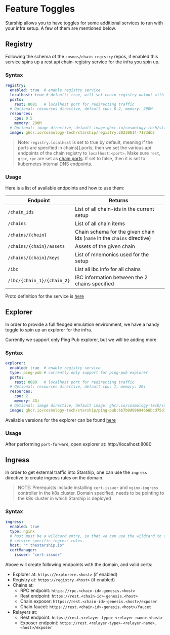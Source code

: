 # Feature Toggles

Starship allows you to have toggles for some additional
services to run with your infra setup. A few of them are
mentioned below.

## Registry

Following the schema of the `cosmos/chain-registry` repos,
if enabled this service spins up a rest api chain-registry service
for the infra you spin up.

### Syntax

```yaml
registry:
  enabled: true  # enable registry service
  localhost: true # default: true, will set chain registry output with api endpoints pointing to localhost, using the chains[].ports for localhost endpoints
  ports:
    rest: 8081   # localhost port for redirecting traffic
  # Optional: resources directive, default cpu: 0.2, memory: 200M
  resources:
    cpu: 0.5
    memory: 200M
  # Optional: image directive, default image:ghcr.io/cosmology-tech/starship/registry:20230614-7173db2
  image: ghcr.io/cosmology-tech/starship/registry:20230614-7173db2
```

> Note: `registry.localhost` is set to true by default, meaning if the ports are specified in chains[].ports, then we set the various api endpoints of the chain registry to `localhost:<port>`. Make sure `rest`, `grpc`, `rpc` are set as [chain ports](https://starship.cosmology.tech/config/chains#ports). If set to false, then it is set to kubernetes internal DNS endpoints.

### Usage

Here is a list of available endpoints and how to use them:

| Endpoint                      | Returns
| ----------------------------- |----------------------------------------------------------------------------
| `/chain_ids`                  | List of all chain-ids in the current setup
|`/chains`                      | List of all chain items
| `/chains/{chain}`             | Chain schema for the given chain ids (`name` in the `chains` directive)
| `/chains/{chain}/assets`      | Assets of the given chain
| `/chains/{chain}/keys`        | List of mnemonics used for the setup
| `/ibc`                        | List all ibc info for all chains
| `/ibc/{chain_1}/{chain_2}`    | IBC information between the 2 chains specified

Proto definition for the service is [here](https://github.com/cosmology-tech/starship/blob/main/proto/registry/service.proto)

## Explorer
In order to provide a full fledged emulation environment, we have
a handy toggle to spin up an explorer for the infra.

Currently we support only Ping Pub explorer, but we will be adding more

### Syntax

```yaml
explorer:
  enabled: true  # enable registry service
  type: ping-pub # currently only support for ping-pub explorer
  ports:
    rest: 8080   # localhost port for redirecting traffic
  # Optional: resources directive, default cpu: 1, memory: 2Gi
  resources:
    cpu: 2
    memory: 4Gi
  # Optional: image directive, default image: ghcr.io/cosmology-tech/starship/ping-pub:6b7b0d096946b6bcd75d15350c7345da0d4576db
  image: ghcr.io/cosmology-tech/starship/ping-pub:6b7b0d096946b6bcd75d15350c7345da0d4576db
```

Available versions for the explorer can be found [here](https://github.com/cosmology-tech/starship/pkgs/container/starship%2Fexposer/versions?filters%5Bversion_type%5D=tagged)

### Usage

After performing `port-forward`, open explorer at: http://localhost:8080

## Ingress
In order to get external traffic into Starship, one can use the `ingress` directive to
create ingress rules on the domain.

> NOTE: Prerequists include installing `cert-issuer` and `nginx-ingress` controller in the k8s cluster.
Domain specified, needs to be pointing to the k8s cluster in which Starship is deployed

### Syntax
```yaml
ingress:
  enabled: true
  type: nginx
  # host must be a wildcard entry, so that we can use the wildcard to create
  # service specific ingress rules.
  host: "*.thestarship.io"
  certManager:
    issuer: "cert-issuer"
```

Above will create following endpoints with the domain, and valid certs:
* Explorer at: `https://explorere.<host>` (if enabled)
* Registry at: `https://registry.<host>` (if enabled)
* Chains at:
  * RPC endpoint: `https://rpc.<chain-id>-genesis.<host>`
  * Rest endpoint: `https://rest.<chain-id>-genesis.<host>`
  * Chain exposer: `https://rest.<chain-id>-genesis.<host>/exposer`
  * Chain faucet: `https://rest.<chain-id>-genesis.<host>/faucet`
* Relayers at:
  * Rest endpoint: `https://rest.<relayer-type>-<relayer-name>.<host>`
  * Exposer endpoint: `https://rest.<relayer-type>-<relayer-name>.<host>/exposer`

